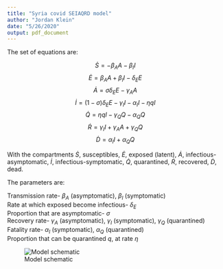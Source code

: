 ```yaml
---
title: "Syria covid SEIAQRD model"
author: "Jordan Klein"
date: "5/26/2020"
output: pdf_document
---
```


The set of equations are:  

$$\dot S=-\beta_AA-\beta_II$$
$$\dot E=\beta_AA+\beta_II-\delta_EE$$
$$\dot A=\sigma\delta_EE-\gamma_AA$$
$$\dot I=(1-\sigma)\delta_EE-\gamma_II-\alpha_II- \eta qI $$
$$\dot Q=\eta qI-\gamma_QQ-\alpha_QQ$$
$$\dot R=\gamma_II+\gamma_AA+\gamma_QQ$$
$$\dot D=\alpha_II+\alpha_QQ$$

With the compartments $\dot S$, susceptibles, $\dot E$, exposed (latent), $\dot A$, infectious-asymptomatic, $\dot I$, infectious-symptomatic, $\dot Q$, quarantined, $\dot R$, recovered, $\dot D$, dead.  


The parameters are:  

Transmission rate- $\beta_A$ (asymptomatic), $\beta_I$ (symptomatic)  
Rate at which exposed become infectious- $\delta_E$  
Proportion that are asymptomatic- $\sigma$   
Recovery rate- $\gamma_A$ (asymptomatic), $\gamma_I$ (symptomatic), $\gamma_Q$ (quarantined)  
Fatality rate- $\alpha_I$ (symptomatic), $\alpha_Q$ (quarantined)  
Proportion that can be quarantined $q$, at rate $\eta$  

![Model schematic](SEIAQRD Model graph.jpg)  

